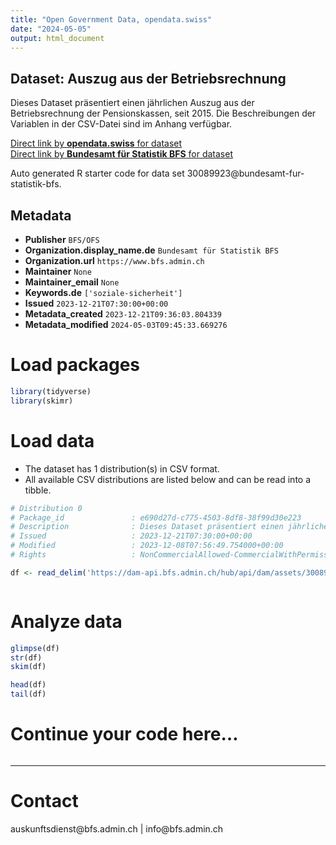 ```yaml
---
title: "Open Government Data, opendata.swiss"
date: "2024-05-05"
output: html_document
---
```


## Dataset: Auszug aus der Betriebsrechnung

Dieses Dataset präsentiert einen jährlichen Auszug aus der Betriebsrechnung der Pensionskassen, seit 2015. Die Beschreibungen der Variablen in der CSV-Datei sind im Anhang verfügbar.

[Direct link by **opendata.swiss** for dataset](https://opendata.swiss/de/dataset/auszug-aus-der-betriebsrechnung)<br>
[Direct link by **Bundesamt für Statistik BFS** for dataset](https://www.bfs.admin.ch/asset/de/ts-x-13.03.03-PK-A.01.4.Z-b)

Auto generated R starter code for data set 30089923@bundesamt-fur-statistik-bfs.

## Metadata

- **Publisher** `BFS/OFS`
- **Organization.display_name.de** `Bundesamt für Statistik BFS`
- **Organization.url** `https://www.bfs.admin.ch`
- **Maintainer** `None`
- **Maintainer_email** `None`
- **Keywords.de** `['soziale-sicherheit']`
- **Issued** `2023-12-21T07:30:00+00:00`
- **Metadata_created** `2023-12-21T09:36:03.804339`
- **Metadata_modified** `2024-05-03T09:45:33.669276`


# Load packages

```r

library(tidyverse)
library(skimr)

```

# Load data

-   The dataset has 1 distribution(s) in CSV format.
-   All available CSV distributions are listed below and can be read into a tibble.

```r

# Distribution 0
# Package_id               : e690d27d-c775-4503-8df8-38f99d30e223
# Description              : Dieses Dataset präsentiert einen jährlichen Auszug aus der Betriebsrechnung der Pensionskassen, seit 2015. Die Beschreibungen der Variablen in der CSV-Datei sind im Anhang verfügbar.
# Issued                   : 2023-12-21T07:30:00+00:00
# Modified                 : 2023-12-08T07:56:49.754000+00:00
# Rights                   : NonCommercialAllowed-CommercialWithPermission-ReferenceRequired

df <- read_delim('https://dam-api.bfs.admin.ch/hub/api/dam/assets/30089935/master')



```

# Analyze data

```r

glimpse(df)
str(df)
skim(df)

head(df)
tail(df)

```

# Continue your code here...

```r

```

------------------------------------------------------------------------

# Contact

auskunftsdienst@bfs.admin.ch | info@bfs.admin.ch
